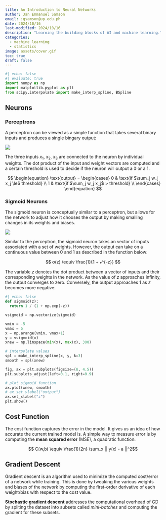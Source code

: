 ```yaml
---
title: An Introduction to Neural Networks
author: Jan Emmanuel Samson
email: jgsamson@up.edu.ph
date: 2024/10/16
last-modified: 2024/10/16
description: "Learning the building blocks of AI and machine learning."
categories:
  - machine learning
  - statistics
image: assets/cover.gif
toc: true
draft: false
---
```


```python
#| echo: false
#| evaluate: true
import numpy as np
import matplotlib.pyplot as plt
from scipy.interpolate import make_interp_spline, BSpline
```

## Neurons

### Perceptrons

A perceptron can be viewed as a simple function that takes several binary inputs and produces a single bingary output:

![](http://neuralnetworksanddeeplearning.com/images/tikz0.png){fig-align="center"}

The three inputs $x_1$, $x_2$, $x_3$ are connected to the neuron by individual weights. The dot product of the input and weight vectors are computed and a certain threshold is used to decide if the neuron will output a 0 or a 1.


$$
\begin{equation}
\text{output} = 
  \begin{cases}
    0  & \text{if $\sum_j w_j x_j \le$ threshold} \\
    1  & \text{if $\sum_j w_j x_j$ > threshold} \\
  \end{cases}
\end{equation}
$$

### Sigmoid Neurons

The sigmoid neuron is conceptually similar to a perceptron, but allows for the network to adjust how it chooses the output by making smalling changes in its weights and biases. 

![](http://neuralnetworksanddeeplearning.com/images/tikz8.png){fig-align="center"}

Similar to the perceptron, the sigmoid neuron takes an vector of inputs associated with a set of weights. However, the output can take on a continuous value between 0 and 1 as described in the function below:

$$ σ(z) \equiv \frac{1}{1 + ℯ^{-z}} $$

The variable _z_ denotes the dot product between a vector of inputs and their corresponding weights in the network. As the value of _z_ approaches infinity, the output converges to zero. Conversely, the output approaches 1 as _z_ becomes more negative.

```python
#| echo: false
def sigmoid(z):
  return 1 / (1 + np.exp(-z))

vsigmoid = np.vectorize(sigmoid)

vmin = -5
vmax = 5
x = np.arange(vmin, vmax+1)
y = vsigmoid(x)
xnew = np.linspace(min(x), max(x), 300)

# interpolate values
spl = make_interp_spline(x, y, k=3)
smooth = spl(xnew)

fig, ax = plt.subplots(figsize=(8, 4.5))
plt.subplots_adjust(left=0.1, right=0.9)

# plot sigmoid function
ax.plot(xnew, smooth)
# ax.set_ylabel("output")
ax.set_xlabel("z")
plt.show()
```
## Cost Function

The cost function captures the error in the model. It gives us an idea of how accurate the current trained model is. A simple way to measure error is by computing the **mean squared error** (MSE), a quadratic function.

$$ C(w,b) \equiv \frac{1}{2n} \sum_x || y(x) - a ||^2$$

## Gradient Descent

Gradient descent is an algorithm used to minimize the computed cost/error of a network while training. This is done by tweaking the various weights and biases of the network by computing the first-order derivative of each weight/bias with respect to the cost value.

**Stochastic gradient descent** addresses the computational overhead of GD by spliting the dataset into subsets called _mini-batches_ and computing the gradient for these subsets.
